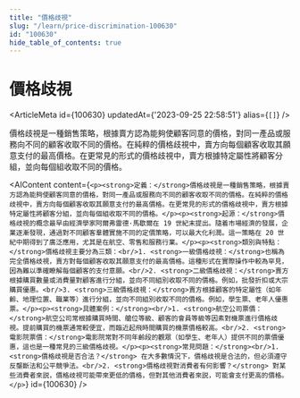```yaml
---
title: "價格歧視"
slug: "/learn/price-discrimination-100630"
id: "100630"
hide_table_of_contents: true
---
```



# 價格歧視

<ArticleMeta id={100630} updatedAt={'2023-09-25 22:58:51'} alias={`[]`} />
<div className='border-solid border-b border-t-0 my-4 border-[var(--ifm-color-gray-300)]' />

價格歧視是一種銷售策略，根據賣方認為能夠使顧客同意的價格，對同一產品或服務向不同的顧客收取不同的價格。在純粹的價格歧視中，賣方向每個顧客收取其願意支付的最高價格。在更常見的形式的價格歧視中，賣方根據特定屬性將顧客分組，並向每個組收取不同的價格。

<AIContent content={`<p><strong>定義：</strong>價格歧視是一種銷售策略，根據賣方認為能夠使顧客同意的價格，對同一產品或服務向不同的顧客收取不同的價格。在純粹的價格歧視中，賣方向每個顧客收取其願意支付的最高價格。在更常見的形式的價格歧視中，賣方根據特定屬性將顧客分組，並向每個組收取不同的價格。</p><p><strong>起源：</strong>價格歧視的概念最早由經濟學家阿爾弗雷德·馬歇爾在 19 世紀末提出。隨着市場經濟的發展，企業逐漸發現，通過對不同顧客羣體實施不同的定價策略，可以最大化利潤。這一策略在 20 世紀中期得到了廣泛應用，尤其是在航空、零售和服務行業。</p><p><strong>類別與特點：</strong>價格歧視主要分為三類：<br/>1. <strong>一級價格歧視：</strong>也稱為完全價格歧視，賣方對每個顧客收取其願意支付的最高價格。這種形式在實際操作中較為罕見，因為難以準確瞭解每個顧客的支付意願。<br/>2. <strong>二級價格歧視：</strong>賣方根據購買數量或消費量對顧客進行分組，並向不同組別收取不同的價格。例如，批發折扣或大宗購買優惠。<br/>3. <strong>三級價格歧視：</strong>賣方根據顧客的特定屬性（如年齡、地理位置、職業等）進行分組，並向不同組別收取不同的價格。例如，學生票、老年人優惠票。</p><p><strong>具體案例：</strong><br/>1. <strong>航空公司票價：</strong>航空公司常根據購買時間、艙位等級、顧客的會員等級等因素對機票進行價格歧視。提前購買的機票通常較便宜，而臨近起飛時間購買的機票價格較高。<br/>2. <strong>電影院票價：</strong>電影院常對不同年齡段的觀眾（如學生、老年人）提供不同的票價優惠，這也是一種常見的三級價格歧視。</p><p><strong>常見問題：</strong><br/>1. <strong>價格歧視是否合法？</strong> 在大多數情況下，價格歧視是合法的，但必須遵守反壟斷法和公平競爭法。<br/>2. <strong>價格歧視對消費者有何影響？</strong> 對某些消費者來説，價格歧視可能帶來更低的價格，但對其他消費者來説，可能會支付更高的價格。</p>`} id={100630} />
